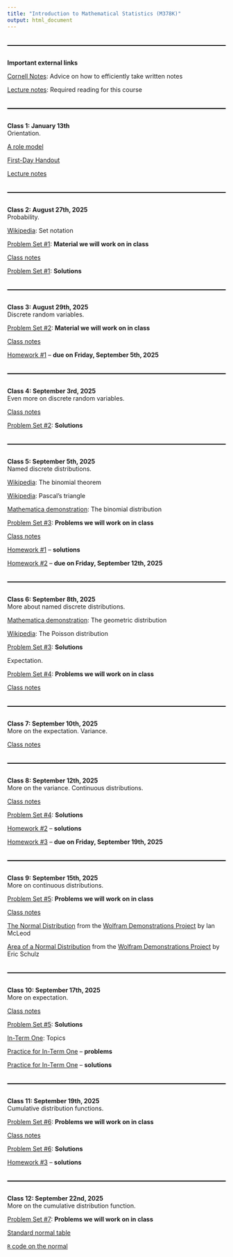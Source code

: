 ```yaml
---
title: "Introduction to Mathematical Statistics (M378K)"
output: html_document
---
```


<style>
  hr {
      position: relative; 
            top: 20px; 
            border: none; 
            height: 2px; 
            background: black; 
            margin-bottom: 50px; 
  }
</style>

---

**Important external links**

[Cornell Notes](http://lsc.cornell.edu/how-to-study/taking-notes/cornell-note-taking-system/): Advice on how to efficiently take written notes

[Lecture notes](https://web.ma.utexas.edu/users/gordanz/lecture_notes_page.html): Required reading for this course

---



**Class 1: January 13th**<br>
Orientation. <br>

[A role model](pics/bilbo.jpeg)

[First-Day Handout](syllabus/syllabus-59140.html)

[Lecture notes](https://web.ma.utexas.edu/users/gordanz/lecture_notes_page.html)

---

**Class 2: August 27th, 2025**<br>
Probability.<br> 

[Wikipedia](https://en.wikibooks.org/wiki/Set_Theory/Sets): Set notation

[Problem Set #1](problem-sets/m378k-ps1-omega-probs.pdf):  **Material we will work on in class**

[Class notes](notes/m378k-aug-27-2025.pdf)

[Problem Set #1](problem-sets/m378k-ps1-omega-solns.pdf):  **Solutions**

---

**Class 3: August 29th, 2025**<br>
Discrete random variables.<br>

[Problem Set #2](problem-sets/m378k-ps2-discrete-defn.pdf):  **Material we will work on in class**

[Class notes](notes/m378k-aug-29-2025.pdf)

[Homework #1](hw/m378k-hw1-prereqs.pdf) -- **due on Friday, September 5th, 2025**

---

**Class 4: September 3rd, 2025**<br>
Even more on discrete random variables.<br>

[Class notes](notes/m378k-sept-03-2025.pdf)

[Problem Set #2](problem-sets/m378k-ps2-discrete-defn-solns.pdf):  **Solutions**

---

**Class 5: September 5th, 2025**<br>
Named discrete distributions.<br>

[Wikipedia](https://en.wikipedia.org/wiki/Binomial_theorem): The binomial theorem 

[Wikipedia](https://en.wikipedia.org/wiki/Pascal%27s_triangle): Pascal's triangle

[Mathematica demonstration](https://demonstrations.wolfram.com/BinomialProbabilityDistribution/): The binomial distribution

[Problem Set #3](problem-sets/m378k-ps3-discrete-probs.pdf):  **Problems we will work on in class**

[Class notes](notes/m378k-sept-05-2025.pdf)

[Homework #1](hw/m378k-hw1-prereqs-solns.pdf) -- **solutions**

[Homework #2](hw/m378k-hw2-discrete.pdf) -- **due on Friday, September 12th, 2025**

---

**Class 6: September 8th, 2025**<br>
More about named discrete distributions.<br>

[Mathematica demonstration](https://demonstrations.wolfram.com/GeometricDistribution/): The geometric distribution

[Wikipedia](https://en.wikipedia.org/wiki/Poisson_distribution): The Poisson distribution

[Problem Set #3](problem-sets/m378k-ps3-discrete-solns.pdf):  **Solutions**

Expectation.<br>

[Problem Set #4](problem-sets/m378k-ps4-discrete-exp-var-probs.pdf):  **Problems we will work on in class**

[Class notes](notes/m378k-sept-08-2025.pdf)

---

**Class 7: September 10th, 2025**<br>
More on the expectation. Variance.<br>

[Class notes](notes/m378k-sept-10-2025.pdf)

---

**Class 8: September 12th, 2025**<br>
More on the variance. Continuous distributions.<br>

[Class notes](notes/m378k-sept-12-2025.pdf)

[Problem Set #4](problem-sets/m378k-ps4-discrete-exp-var-solns.pdf):  **Solutions**

[Homework #2](hw/m378k-hw2-discrete-solns.pdf) -- **solutions**

[Homework #3](hw/m378k-hw3-expectation-probs.pdf) -- **due on Friday, September 19th, 2025**

---

**Class 9: September 15th, 2025**<br>
More on continuous distributions.<br>

[Problem Set #5](problem-sets/m378k-ps5-continuous-probs.pdf):  **Problems we will work on in class**

[Class notes](notes/m378k-sept-15-2025.pdf)

[The Normal Distribution](http://demonstrations.wolfram.com/TheNormalDistribution/) from the [Wolfram Demonstrations Project](http://demonstrations.wolfram.com/){.demonstrationHyperlink} by Ian McLeod 

[Area of a Normal Distribution](http://demonstrations.wolfram.com/AreaOfANormalDistribution/){.demonstrationHyperlink} from the [Wolfram Demonstrations Project](http://demonstrations.wolfram.com/){.demonstrationHyperlink} by Eric Schulz 

---

**Class 10: September 17th, 2025**<br>
More on expectation.<br>

[Class notes](notes/m378k-sept-17-2025.pdf)

[Problem Set #5](problem-sets/m378k-ps5-continuous-solns.pdf):  **Solutions**

[In-Term One](exams/m378k-one-topics.pdf): Topics

[Practice for In-Term One](exams/m378k-one-sample-probs.pdf) -- **problems** 

[Practice for In-Term One](exams/m378k-one-sample-solns.pdf) -- **solutions** 

---

**Class 11: September 19th, 2025**<br>
Cumulative distribution functions.<br>

[Problem Set #6](problem-sets/m378k-ps6-cdf-probs.pdf):  **Problems we will work on in class**

[Class notes](notes/m378k-sept-19-2025.pdf)

[Problem Set #6](problem-sets/m378k-ps6-cdf-solns.pdf):  **Solutions**

[Homework #3](hw/m378k-hw3-expectation-solns.pdf) -- **solutions**

---

**Class 12: September 22nd, 2025**<br>
More on the cumulative distribution function.<br>

[Problem Set #7](problem-sets/m378k-ps7-cdf-cont-probs.pdf):  **Problems we will work on in class**

[Standard normal table](notes/std-normal-table.pdf)

[`R` code on the normal](code/normal.R)

<!--
[Class notes](notes/m378k-feb-05-2025.pdf)

[Problem Set #7](problem-sets/m378k-ps7-cdf-cont-solns.pdf):  **Solutions**

Random vectors.<br>

[Class notes](notes/m378k-feb-07-2025.pdf)

More on random vectors.<br>

[Class notes](notes/m378k-feb-10-2025.pdf)

---

**Class 13: February 12th, 2025**<br>
<span style="color: red;">**In-Term One**</span><br>

[In-Term One](exams/m378k-one-solns.pdf) -- **solutions** 

---

**Class 14: February 14th, 2025**<br>
Transformations of random variables.<br>

[Problem Set #8](problem-sets/m378k-ps8-transformations-probs.pdf):  **Problems we will work on in class**

[Class notes](notes/m378k-feb-14-2025.pdf)

[Problem Set #8](problem-sets/m378k-ps8-transformations-solns.pdf):  **Solutions**

[Homework #4](hw/m378k-hw4-transformations-probs.pdf) -- **due on Friday, February 21st, 2025**

---

**Class 15: February 17th, 2025**<br>
More on transformations of random variables.The triangle distribution. The $\chi^2-$distribution.<br>

[Class notes](notes/m378k-feb-17-2025.pdf)

---
 
**Class 16: February 19th, 2025**<br>
Moment generating functions.<br>

[Problem Set #9](problem-sets/m378k-ps9-mgf-probs.pdf):  **Problems we will work on in class**

[Class notes](notes/m378k-feb-19-2025.pdf)

---

**Class 17: February 21st, 2025**<br>
More on the moment generating functions.<br>

[Class notes](notes/m378k-feb-21-2025.pdf)

[Problem Set #9](problem-sets/m378k-ps9-mgf-solns.pdf):  **Solutions**

[Homework #4](hw/m378k-hw4-transformations-solns.pdf) -- **solutions**

[Homework #5](hw/m378k-hw5-mgf-probs.pdf) -- **due on Friday, February 28th, 2025**

---

**Class 18: February 24th, 2025**<br>
More on the normal distribution.<br>

[Standard Normal Distribution Areas](http://demonstrations.wolfram.com/StandardNormalDistributionAreas/){.demonstrationHyperlink} from the [Wolfram Demonstrations Project](http://demonstrations.wolfram.com/){.demonstrationHyperlink} by Ian McLeod 

[Problem Set #10](problem-sets/m378k-ps10-normal-probs.pdf):  **Problems we will work on in class**

[Problem Set #10](problem-sets/m378k-ps10-normal-solns.pdf):  **Solutions**

De Moivre-Laplace.<br>

[Problem Set #11](problem-sets/m378k-ps11-dML-probs.pdf):  **Problems we will work on in class**

[Mathematica demonstration](http://demonstrations.wolfram.com/IllustratingTheCentralLimitTheoremWithSumsOfBernoulliRandomV/): The Normal Approximation to the Binomial Distribution

[The R-script from class](code/dML-pres.R)

[Class notes](notes/m378k-feb-24-2025.pdf)

[Problem Set #11](problem-sets/m378k-ps11-dML-solns.pdf):  **Solutions**

---

**Class 19: February 26th, 2025**<br>
The Central Limit Theorem.<br>

[Problem Set #12](problem-sets/m378k-ps12-clt-probs.pdf):  **Problems we will work on in class**

[Class notes](notes/m378k-feb-26-2025.pdf)

[Problem Set #12](problem-sets/m378k-ps12-clt-solns.pdf):  **Solutions**

---

**Class 20: February 28th, 2025**<br>
More on the $\chi^2-$distribution.<br>

[Zed Statistics video](https://youtu.be/80ffqpZdKiA?si=qzwSLzEZOKbDlRc7): The $\chi^2-$ distribution. 

[Mathematica demonstration: The Chi-Squared Distribution](http://demonstrations.wolfram.com/TheChiSquaredDistribution/)

[Mathematica demonstration: Tail Areas under the Chi-Squared Distribution](https://demonstrations.wolfram.com/TailAreasUnderChiSquaredDistributions/#embed)

[A $\chi^2-$table](notes/chi-squared-table-better.pdf)

The $\Gamma-$distribution.<br>

[Class notes](notes/m378k-feb-28-2025.pdf)

[The R-script from class](code/gamma-clt.R)

[Homework #5](hw/m378k-hw5-mgf-solns.pdf) -- **solutions**

[Homework #6](hw/m378k-hw6-gamma-probs.pdf) -- **due on Friday, March 7th, 2025**

---

**Class 21: March 3rd, 2025**<br>
The statistical set-up. Order statistics.<br>

[Problem Set #13](problem-sets/m378k-ps13-order-stats-probs.pdf):  **Problems we will work on in class**

[Class notes](notes/m378k-mar-03-2025.pdf)

[Problem Set #13](problem-sets/m378k-ps13-order-stats-solns.pdf):  **Solutions**

---

**Class 22: March 5th, 2025**<br>
Sampling distributions.<br>

[Problem Set #14](problem-sets/m378k-ps14-statistics-probs.pdf):  **Problems we will work on in class**

[Class notes](notes/m378k-mar-05-2025.pdf)

[Problem Set #14](problem-sets/m378k-ps14-statistics-solns.pdf):  **Solutions**

[In-Term Two](exams/m378k-two-topics.pdf): Topics

[Practice for In-Term Two](exams/m378k-two-sample-probs.pdf) -- **problems** 

[Practice for In-Term Two](exams/m378k-two-sample-solns.pdf) -- **solutions** 

---

**Class 23: March 7th, 2025**<br>
Estimators. Bias.<br>


[Class notes](notes/m378k-mar-07-2025.pdf)

[Homework #6](hw/m378k-hw6-gamma-solns.pdf) -- **solutions**

---

**Class 24: March 10th, 2025**<br>
Mean squared error.<br>

[Problem Set #15](problem-sets/m378k-ps15-bias-mse-probs.pdf):  **Problems we will work on in class**

[Class notes](notes/m378k-mar-10-2025.pdf)

[Homework #7](hw/m378k-hw7-statistics-probs.pdf) -- **due on Friday, March 28th, 2025**

---

**Class 25: March 12th, 2025**<br>
<span style="color: red;">**In-Term Two**</span><br>

[In-Term Two](exams/m378k-two-solns.pdf) -- **solutions** 

---

**Class 26: March 14th, 2025**<br>
More on MSE.<br>

[Class notes](notes/m378k-mar-14-2025.pdf)

[Problem Set #15](problem-sets/m378k-ps15-bias-mse-solns.pdf):  **solutions**

[Homework #8](hw/m378k-hw8-goodness-probs.pdf) -- **due on Friday, April 4th, 2025**

---

**Class 27: March 24th, 2025**<br>
Confidence intervals.<br>

[Class notes](notes/m378k-mar-24-2025.pdf)

---

**Class 28: March 26th, 2025**<br>
More on confidence intervals.<br>

[Problem Set #16](problem-sets/m378k-ps16-conf-int-probs.pdf):  **Problems we will work on in class**

[Class notes](notes/m378k-mar-26-2025.pdf)

---

**Class 29: March 28th, 2025**<br>
Approximate confidence intervals for the population proportion. <br>

[Class notes](notes/m378k-mar-28-2025.pdf)

[Homework #7](hw/m378k-hw7-statistics-solns.pdf) -- **solutions**

---

**Class 30: March 31st, 2025**<br>
Confidence intervals for the variance.<br>

[Class notes](notes/m378k-mar-31-2025.pdf)

---

**Class 31: April 2nd, 2025**<br>
Confidence intervals for the mean with the variance unknown.<br>

[Wikipedia](https://en.wikipedia.org/wiki/William_Sealy_Gosset): William Sealy Gosset 

[Mathematica demonstration](http://demonstrations.wolfram.com/StudentsTDistribution/): The Student's t-distribution 

[t-table](notes/t-table.pdf)

[Class notes](notes/m378k-apr-02-2025.pdf)

[Problem Set #16](problem-sets/m378k-ps16-conf-int-solns.pdf):  **Solutions**

[Homework #9](hw/m378k-hw9-umvue-conf-int-probs.pdf) -- **due on April 11th, 2025**

---

**Class 32: April 4th, 2025**<br>
Relative efficiency.<br>

[Problem Set #17](problem-sets/m378k-ps17-rel-eff-probs.pdf):  **Problems we will work on in class**

[Problem Set #17](problem-sets/m378k-ps17-rel-eff-solns.pdf):  **Solutions**

Consistency.<br>

[`R`-code](code/frequencies.R)

[Problem Set #18](problem-sets/m378k-ps18-consistency-probs.pdf):  **Problems we will work on in class**

[Problem Set #18](problem-sets/m378k-ps18-consistency-solns.pdf):  **Solutions**

[Class notes](notes/m378k-apr-04-2025.pdf)

[Homework #8](hw/m378k-hw8-goodness-solns.pdf) -- **solutions**

[Homework #10](hw/m378k-hw10-conf-int-rel-eff-probs.pdf) -- **due on Friday, April 18th, 2025**

---

**Class 33: April 7th, 2025**<br>
Maximum Likelihood Estimators.<br>

[Class notes](notes/m378k-apr-07-2025.pdf)

---

**Class 34: April 9th, 2025**<br>
More on maximum likelihood.<br>

[Class notes](notes/m378k-apr-09-2025.pdf)

---

**Class 35: April 11th, 2025**<br>
Sufficient statistics.<br>

[Class notes](notes/m378k-apr-11-2025.pdf)

[Homework #9](hw/m378k-hw9-umvue-conf-int-solns.pdf) -- **solutions**

---

**Class 36: April 14th, 2025**<br>
More on sufficient statistics. Hypothesis testing.<br>

[Class notes](notes/m378k-apr-14-2025.pdf)

---

**Class 37: April 16th, 2025**<br>
More on hypothesis testing.<br>

[Class notes](notes/m378k-apr-16-2025.pdf)

[In-Term Three](exams/m378k-three-topics.pdf): Topics

[Practice for In-Term Three](exams/m378k-three-sample-probs.pdf): Problems

[Practice for In-Term Three](exams/m378k-three-sample-solns.pdf): Solutions

---

**Class 38: April 18th, 2025**<br>
Hypothesis testing practice.<br>

[`R` code on hypothesis testing](code/single-hypothesis.R)

[Problem Set #19](problem-sets/m378k-ps19-hypothesis-testing-probs.pdf):  **Problems we will work on in class**

[Class notes](notes/m378k-apr-18-2025.pdf)

[Problem Set #19](problem-sets/m378k-ps19-hypothesis-testing-solns.pdf):  **Solutions**

[Homework #10](hw/m378k-hw10-conf-int-rel-eff-solns.pdf) -- **solutions**



---

**Class 39: April 21st, 2025**<br>
Hypothesis testing wrap-up. The Bayesian approach.<br>

[Class notes](notes/m378k-apr-21-2025.pdf)

---

**Class 40: April 23rd, 2025**<br>
<span style="color: red;">**In-Term Three**</span><br>

[In-Term Three](exams/m378k-three-solns.pdf) -- **solutions**

---

**Class 41: April 25th, 2025**<br>
More on the Bayesian approach.<br>

[Class notes](notes/m378k-apr-25-2025.pdf)

---

**Class 42: April 28th, 2025**<br>
Problem-solving session.<br>

[Class notes](notes/m378k-apr-28-2025.pdf)

---

[The Final Exam](exams/m362k-final-topics.pdf): Topics

[Practice for the Final Exam](exams/m378k-final-sample-probs.pdf) -- **problems** 

[Practice for the Final Exam](exams/m378k-final-sample-solns.pdf) -- **solutions** 
-->

